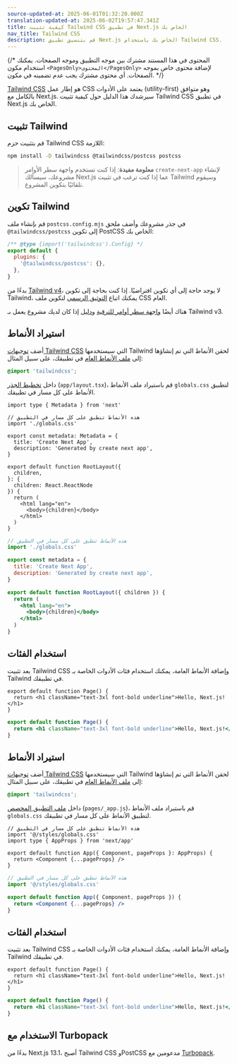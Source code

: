 ```yaml
---
source-updated-at: 2025-06-01T01:32:20.000Z
translation-updated-at: 2025-06-02T19:57:47.341Z
title: كيفية تثبيت Tailwind CSS في تطبيق Next.js الخاص بك
nav_title: Tailwind CSS
description: قم بتنسيق تطبيق Next.js الخاص بك باستخدام Tailwind CSS.
---
```


{/* المحتوى في هذا المستند مشترك بين موجه التطبيق وموجه الصفحات. يمكنك استخدام مكون `<PagesOnly>المحتوى</PagesOnly>` لإضافة محتوى خاص بموجه الصفحات. أي محتوى مشترك يجب عدم تضمينه في مكون. */}

[Tailwind CSS](https://tailwindcss.com/) هو إطار عمل CSS يعتمد على الأدوات (utility-first) وهو متوافق بالكامل مع Next.js. سيرشدك هذا الدليل حول كيفية تثبيت Tailwind CSS في تطبيق Next.js الخاص بك.

## تثبيت Tailwind

قم بتثبيت حزم Tailwind CSS اللازمة:

```bash filename="Terminal"
npm install -D tailwindcss @tailwindcss/postcss postcss
```

> **معلومة مفيدة**: إذا كنت تستخدم واجهة سطر الأوامر `create-next-app` لإنشاء مشروعك، سيسألك Next.js عما إذا كنت ترغب في تثبيت Tailwind وسيقوم تلقائيًا بتكوين المشروع.

## تكوين Tailwind

قم بإنشاء ملف `postcss.config.mjs` في جذر مشروعك وأضف ملحق `@tailwindcss/postcss` إلى تكوين PostCSS الخاص بك:

```js filename="postcss.config.mjs" highlight={4}
/** @type {import('tailwindcss').Config} */
export default {
  plugins: {
    '@tailwindcss/postcss': {},
  },
}
```

بدءًا من [Tailwind v4](https://tailwindcss.com/blog/tailwindcss-v4)، لا يوجد حاجة إلى أي تكوين افتراضيًا. إذا كنت بحاجة إلى تكوين Tailwind، يمكنك اتباع [التوثيق الرسمي](https://tailwindcss.com/blog/tailwindcss-v4#css-first-configuration) لتكوين ملف CSS العام.

هناك أيضًا [واجهة سطر أوامر للترقية](https://tailwindcss.com/docs/upgrade-guide) و[دليل](https://tailwindcss.com/docs/upgrade-guide) إذا كان لديك مشروع يعمل بـ Tailwind v3.

<AppOnly>

## استيراد الأنماط

أضف [توجيهات Tailwind CSS](https://tailwindcss.com/docs/functions-and-directives#directives) التي سيستخدمها Tailwind لحقن الأنماط التي تم إنشاؤها إلى [ملف الأنماط العام](/docs/app/getting-started/css#global-css) في تطبيقك، على سبيل المثال:

```css filename="app/globals.css"
@import 'tailwindcss';
```

داخل [تخطيط الجذر](/docs/app/api-reference/file-conventions/layout#root-layout) (`app/layout.tsx`)، قم باستيراد ملف الأنماط `globals.css` لتطبيق الأنماط على كل مسار في تطبيقك.

```tsx filename="app/layout.tsx" switcher
import type { Metadata } from 'next'

// هذه الأنماط تنطبق على كل مسار في التطبيق
import './globals.css'

export const metadata: Metadata = {
  title: 'Create Next App',
  description: 'Generated by create next app',
}

export default function RootLayout({
  children,
}: {
  children: React.ReactNode
}) {
  return (
    <html lang="en">
      <body>{children}</body>
    </html>
  )
}
```

```jsx filename="app/layout.js" switcher
// هذه الأنماط تنطبق على كل مسار في التطبيق
import './globals.css'

export const metadata = {
  title: 'Create Next App',
  description: 'Generated by create next app',
}

export default function RootLayout({ children }) {
  return (
    <html lang="en">
      <body>{children}</body>
    </html>
  )
}
```

## استخدام الفئات

بعد تثبيت Tailwind CSS وإضافة الأنماط العامة، يمكنك استخدام فئات الأدوات الخاصة بـ Tailwind في تطبيقك.

```tsx filename="app/page.tsx" switcher
export default function Page() {
  return <h1 className="text-3xl font-bold underline">Hello, Next.js!</h1>
}
```

```jsx filename="app/page.js" switcher
export default function Page() {
  return <h1 className="text-3xl font-bold underline">Hello, Next.js!</h1>
}
```

</AppOnly>

<PagesOnly>

## استيراد الأنماط

أضف [توجيهات Tailwind CSS](https://tailwindcss.com/docs/functions-and-directives#directives) التي سيستخدمها Tailwind لحقن الأنماط التي تم إنشاؤها إلى [ملف الأنماط العام](/docs/app/getting-started/css#global-css) في تطبيقك، على سبيل المثال:

```css filename="styles/globals.css"
@import 'tailwindcss';
```

داخل [ملف التطبيق المخصص](/docs/pages/building-your-application/routing/custom-app) (`pages/_app.js`)، قم باستيراد ملف الأنماط `globals.css` لتطبيق الأنماط على كل مسار في تطبيقك.

```tsx filename="pages/_app.tsx" switcher
// هذه الأنماط تنطبق على كل مسار في التطبيق
import '@/styles/globals.css'
import type { AppProps } from 'next/app'

export default function App({ Component, pageProps }: AppProps) {
  return <Component {...pageProps} />
}
```

```jsx filename="pages/_app.js" switcher
// هذه الأنماط تنطبق على كل مسار في التطبيق
import '@/styles/globals.css'

export default function App({ Component, pageProps }) {
  return <Component {...pageProps} />
}
```

## استخدام الفئات

بعد تثبيت Tailwind CSS وإضافة الأنماط العامة، يمكنك استخدام فئات الأدوات الخاصة بـ Tailwind في تطبيقك.

```tsx filename="pages/index.tsx" switcher
export default function Page() {
  return <h1 className="text-3xl font-bold underline">Hello, Next.js!</h1>
}
```

```jsx filename="pages/index.js" switcher
export default function Page() {
  return <h1 className="text-3xl font-bold underline">Hello, Next.js!</h1>
}
```

</PagesOnly>

## الاستخدام مع Turbopack

بدءًا من Next.js 13.1، أصبح Tailwind CSS وPostCSS مدعومين مع [Turbopack](https://turbo.build/pack/docs/features/css#tailwind-css).